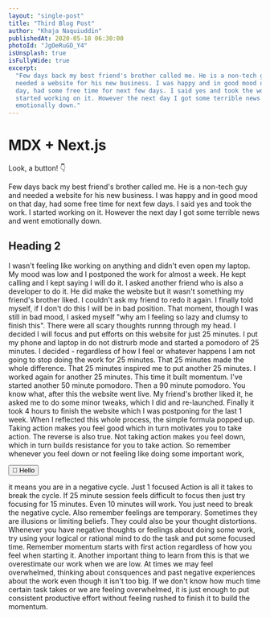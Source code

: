 ```yaml
---
layout: "single-post"
title: "Third Blog Post"
author: "Khaja Naquiuddin"
publishedAt: 2020-05-18 06:30:00
photoId: "JgOeRuGD_Y4"
isUnsplash: true
isFullyWide: true
excerpt:
  "Few days back my best friend's brother called me. He is a non-tech guy and
  needed a website for his new business. I was happy and in good mood on that
  day, had some free time for next few days. I said yes and took the work. I
  started working on it. However the next day I got some terrible news and went
  emotionally down."
---
```



# MDX + Next.js

Look, a button! 👇

Few days back my best friend's brother called me. He is a non-tech guy and
needed a website for his new business. I was happy and in good mood on that day,
had some free time for next few days. I said yes and took the work. I started
working on it. However the next day I got some terrible news and went
emotionally down. 

## Heading 2

I wasn't feeling like working on anything and didn't even open
my laptop. My mood was low and I postponed the work for almost a week. He kept
calling and I kept saying I will do it. I asked another friend who is also a
developer to do it. He did make the website but it wasn't something my friend's
brother liked. I couldn't ask my friend to redo it again. I finally told myself,
if I don't do this I will be in bad position. That moment, though I was still in
bad mood, I asked myself "why am I feeling so lazy and clumsy to finish this".
There were all scary thoughts runnng through my head. I decided I will focus and
put efforts on this website for just 25 minutes. I put my phone and laptop in do
not distrurb mode and started a pomodoro of 25 minutes. I decided - regardless
of how I feel or whatever happens I am not going to stop doing the work for 25
minutes. That 25 minutes made the whole difference. That 25 minutes inspired me
to put another 25 minutes. I worked again for another 25 minutes. This time it
built momentum. I've started another 50 minute pomodoro. Then a 90 minute
pomodoro. You know what, after this the website went live. My friend's brother
liked it, he asked me to do some minor tweaks, which I did and re-launched.
Finally it took 4 hours to finish the website which I was postponing for the
last 1 week. When I reflected this whole process, the simple formula popped up.
Taking action makes you feel good which in turn motivates you to take action.
The reverse is also true. Not taking action makes you feel down, which in turn
builds resistance for you to take action. So remember whenever you feel down or
not feeling like doing some important work,

<Button>👋 Hello</Button>

it means you are in a negative cycle. Just 1 focused Action is all it takes to
break the cycle. If 25 minute session feels difficult to focus then just try
focusing for 15 minutes. Even 10 minutes will work. You just need to break the
negative cycle. Also remember feelings are temporary. Sometimes they are
illusions or limiting beliefs. They could also be your thought distortions.
Whenever you have negative thoughts or feelings about doing some work, try using
your logical or rational mind to do the task and put some focused time. Remember
momentum starts with first action regardless of how you feel when starting it.
Another important thing to learn from this is that we overestimate our work when
we are low. At times we may feel overwhelmed, thinking about consquences and
past negative experiences about the work even though it isn't too big. If we
don't know how much time certain task takes or we are feeling overwhelmed, it is
just enough to put consistent productive effort without feeling rushed to finish
it to build the momentum.
